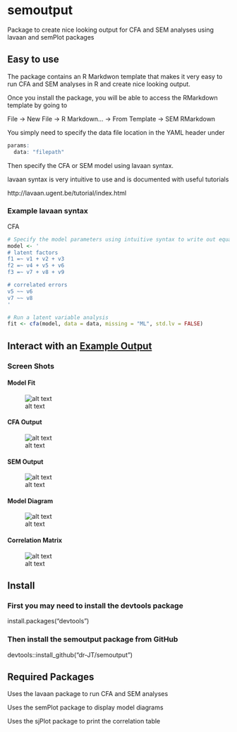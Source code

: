 # semoutput
Package to create nice looking output for CFA and SEM analyses using lavaan and semPlot packages

## Easy to use

The package contains an R Markdwon template that makes it very easy to run CFA and SEM analyses in R and create nice looking output.

Once you install the package, you will be able to access the RMarkdown template by going to

File -> New File -> R Markdown... -> From Template -> SEM RMarkdown

You simply need to specify the data file location in the YAML header under 

```r
params:
  data: "filepath"
```
  
Then specify the CFA or SEM model using lavaan syntax. 

lavaan syntax is very intuitive to use and is documented with useful tutorials

http://lavaan.ugent.be/tutorial/index.html

### Example lavaan syntax

CFA

```r
# Specify the model parameters using intuitive syntax to write out equations
model <- '
# latent factors
f1 =~ v1 + v2 + v3
f2 =~ v4 + v5 + v6
f3 =~ v7 + v8 + v9

# correlated errors
v5 ~~ v6
v7 ~~ v8
'

# Run a latent variable analysis
fit <- cfa(model, data = data, missing = "ML", std.lv = FALSE)

```

## Interact with an [Example Output](http://englelab.gatech.edu/R/Example_semoutput.html)

### Screen Shots

#### Model Fit

![alt text](https://github.com/dr-JT/semoutput/blob/master/Example/ModelFit_CFA.png)

#### CFA Output

![alt text](https://github.com/dr-JT/semoutput/blob/master/Example/Output_CFA.png)

#### SEM Output

![alt text](https://github.com/dr-JT/semoutput/blob/master/Example/Output_SEM.png)


#### Model Diagram

![alt text](https://github.com/dr-JT/semoutput/blob/master/Example/DiagramModel_SEM.png)

#### Correlation Matrix

![alt text](https://github.com/dr-JT/semoutput/blob/master/Example/CorrelationMatrix.png)


## Install

### First you may need to install the devtools package

install.packages("devtools")

### Then install the semoutput package from GitHub

devtools::install_github("dr-JT/semoutput")

## Required Packages

Uses the lavaan package to run CFA and SEM analyses

Uses the semPlot package to display model diagrams

Uses the sjPlot package to print the correlation table
